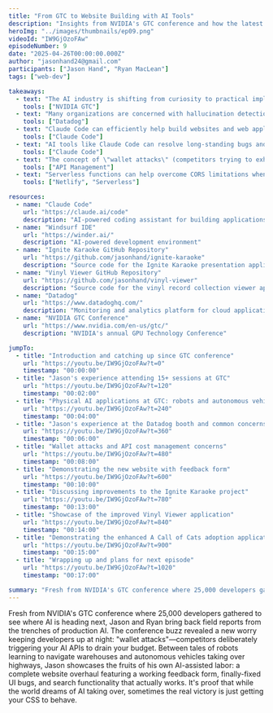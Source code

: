 ```yaml
---
title: "From GTC to Website Building with AI Tools"
description: "Insights from NVIDIA's GTC conference and how the latest AI advancements can be applied to website development using various AI tools and techniques."
heroImg: "../images/thumbnails/ep09.png"
videoId: "IW9GjOzoFAw"
episodeNumber: 9
date: "2025-04-26T00:00:00.000Z"
author: "jasonhand24@gmail.com"
participants: ["Jason Hand", "Ryan MacLean"]
tags: ["web-dev"]

takeaways:
  - text: "The AI industry is shifting from curiosity to practical implementation, with GTC attendance growing to over 25,000 people"
    tools: ["NVIDIA GTC"]
  - text: "Many organizations are concerned with hallucination detection, security, and cost management as they move AI projects to production"
    tools: ["Datadog"]
  - text: "Claude Code can efficiently help build websites and web applications with features like feedback forms and API integrations"
    tools: ["Claude Code"]
  - text: "AI tools like Claude Code can resolve long-standing bugs and improve UI/UX in existing projects"
    tools: ["Claude Code"]
  - text: "The concept of \"wallet attacks\" (competitors trying to exhaust your API quotas) is an emerging concern in AI deployment"
    tools: ["API Management"]
  - text: "Serverless functions can help overcome CORS limitations when building web applications that integrate with third-party APIs"
    tools: ["Netlify", "Serverless"]

resources:
  - name: "Claude Code"
    url: "https://claude.ai/code"
    description: "AI-powered coding assistant for building applications"
  - name: "Windsurf IDE"
    url: "https://winder.ai/"
    description: "AI-powered development environment"
  - name: "Ignite Karaoke GitHub Repository"
    url: "https://github.com/jasonhand/ignite-karaoke"
    description: "Source code for the Ignite Karaoke presentation application"
  - name: "Vinyl Viewer GitHub Repository"
    url: "https://github.com/jasonhand/vinyl-viewer"
    description: "Source code for the vinyl record collection viewer application"
  - name: "Datadog"
    url: "https://www.datadoghq.com/"
    description: "Monitoring and analytics platform for cloud applications"
  - name: "NVIDIA GTC Conference"
    url: "https://www.nvidia.com/en-us/gtc/"
    description: "NVIDIA's annual GPU Technology Conference"

jumpTo:
  - title: "Introduction and catching up since GTC conference"
    url: "https://youtu.be/IW9GjOzoFAw?t=0"
    timestamp: "00:00:00"
  - title: "Jason's experience attending 15+ sessions at GTC"
    url: "https://youtu.be/IW9GjOzoFAw?t=120"
    timestamp: "00:02:00"
  - title: "Physical AI applications at GTC: robots and autonomous vehicles"
    url: "https://youtu.be/IW9GjOzoFAw?t=240"
    timestamp: "00:04:00"
  - title: "Jason's experience at the Datadog booth and common concerns"
    url: "https://youtu.be/IW9GjOzoFAw?t=360"
    timestamp: "00:06:00"
  - title: "Wallet attacks and API cost management concerns"
    url: "https://youtu.be/IW9GjOzoFAw?t=480"
    timestamp: "00:08:00"
  - title: "Demonstrating the new website with feedback form"
    url: "https://youtu.be/IW9GjOzoFAw?t=600"
    timestamp: "00:10:00"
  - title: "Discussing improvements to the Ignite Karaoke project"
    url: "https://youtu.be/IW9GjOzoFAw?t=780"
    timestamp: "00:13:00"
  - title: "Showcase of the improved Vinyl Viewer application"
    url: "https://youtu.be/IW9GjOzoFAw?t=840"
    timestamp: "00:14:00"
  - title: "Demonstrating the enhanced A Call of Cats adoption application"
    url: "https://youtu.be/IW9GjOzoFAw?t=900"
    timestamp: "00:15:00"
  - title: "Wrapping up and plans for next episode"
    url: "https://youtu.be/IW9GjOzoFAw?t=1020"
    timestamp: "00:17:00"

summary: "Fresh from NVIDIA's GTC conference where 25,000 developers gathered to see where AI is heading next, Jason and Ryan bring back field reports from the trenches of production AI. The conference buzz revealed a new worry keeping developers up at night: \"wallet attacks\"—competitors deliberately triggering your AI APIs to drain your budget. Between tales of robots learning to navigate warehouses and autonomous vehicles taking over highways, Jason showcases the fruits of his own AI-assisted labor: a complete website overhaul featuring a working feedback form, finally-fixed UI bugs, and search functionality that actually works. It's proof that while the world dreams of AI taking over, sometimes the real victory is just getting your CSS to behave."
---
```


Fresh from NVIDIA's GTC conference where 25,000 developers gathered to see where AI is heading next, Jason and Ryan bring back field reports from the trenches of production AI. The conference buzz revealed a new worry keeping developers up at night: "wallet attacks"—competitors deliberately triggering your AI APIs to drain your budget. Between tales of robots learning to navigate warehouses and autonomous vehicles taking over highways, Jason showcases the fruits of his own AI-assisted labor: a complete website overhaul featuring a working feedback form, finally-fixed UI bugs, and search functionality that actually works. It's proof that while the world dreams of AI taking over, sometimes the real victory is just getting your CSS to behave. 